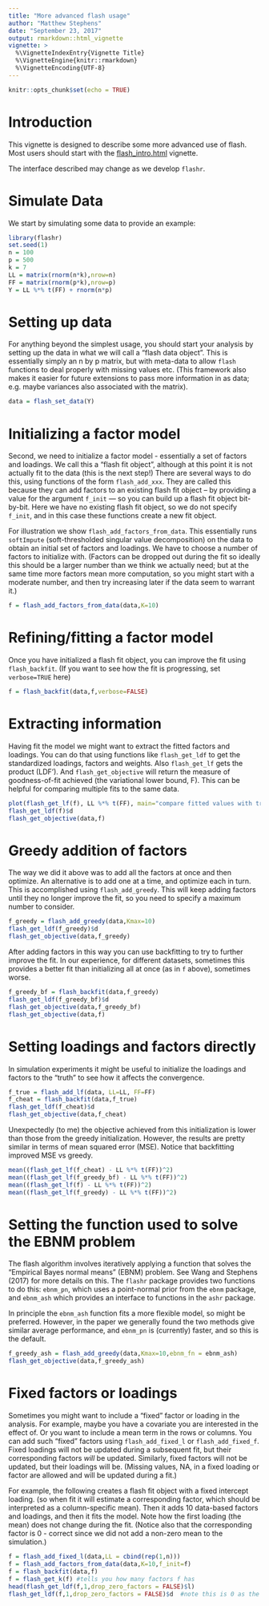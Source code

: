 ```yaml
---
title: "More advanced flash usage"
author: "Matthew Stephens"
date: "September 23, 2017"
output: rmarkdown::html_vignette
vignette: >
  %\VignetteIndexEntry{Vignette Title}
  %\VignetteEngine{knitr::rmarkdown}
  %\VignetteEncoding{UTF-8}
---
```



```r
knitr::opts_chunk$set(echo = TRUE)
```

# Introduction

This vignette is designed to describe some more advanced use of flash.
Most users should start with the [flash_intro.html](flash_intro.html) vignette.

The interface described may change as we develop `flashr`.

# Simulate Data

We start by simulating some data to provide an example:
```r
library(flashr)
set.seed(1)
n = 100
p = 500
k = 7
LL = matrix(rnorm(n*k),nrow=n)
FF = matrix(rnorm(p*k),nrow=p)
Y = LL %*% t(FF) + rnorm(n*p)
```

# Setting up data

For anything beyond the simplest usage, you should start
your analysis by setting 
up the data in what we will call a "flash data object".
This is essentially simply an n by p matrix, but with meta-data
to allow `flash` functions to deal properly with missing values etc. (This framework also makes it easier for future extensions to pass more information in as data; e.g. maybe variances also associated with the matrix).
```r
data = flash_set_data(Y)
```

# Initializing a factor model

Second, we need to initialize a factor model - essentially a set of factors
and loadings. We call this a "flash fit object", although at this point it is not 
actually fit to the data (this is the next step!) There are several ways to do this,
using functions of the form `flash_add_xxx`. They are called this because they
can add factors to an existing flash fit object -- by providing a value
for the argument `f_init` --- so you can build up a flash fit
object bit-by-bit. Here we have no existing flash fit object, so we do not
specify `f_init`, and in this case these functions create a new fit object.

For illustration we show `flash_add_factors_from_data`. This essentially runs `softImpute` (soft-thresholded singular value decomposition) on the data to 
obtain an initial set of factors and loadings. We have to choose a number of factors
to initialize with. (Factors can be dropped out during the fit so ideally this
should be a larger number than we think we actually need; but at the same time
more factors mean more computation, so you might start with a moderate number, and then try increasing later if the data seem to warrant it.)
```r
f = flash_add_factors_from_data(data,K=10)
```


# Refining/fitting a factor model

Once you have initialized a flash fit object,
you can improve the fit using `flash_backfit`. (If you want to see how the fit is progressing, set `verbose=TRUE` here)
```r
f = flash_backfit(data,f,verbose=FALSE)
```

# Extracting information

Having fit the model we might want to extract the fitted factors and loadings.
You can do that using functions like `flash_get_ldf` to get the standardized loadings, factors and weights. Also `flash_get_lf` gets the product (LDF').
And `flash_get_objective` will return 
the measure of goodness-of-fit achieved (the variational lower bound, F). This can
be helpful for comparing multiple fits to the same data.
```r
plot(flash_get_lf(f), LL %*% t(FF), main="compare fitted values with true LF'")
flash_get_ldf(f)$d
flash_get_objective(data,f)
```

# Greedy addition of factors

The way we did it above was to add all the factors at once and then optimize.
An alternative is to add one at a time, and optimize each in turn. This is accomplished
using `flash_add_greedy`. This will keep adding factors until they no longer improve
the fit, so you need to specify a maximum number to consider.
```r
f_greedy = flash_add_greedy(data,Kmax=10)
flash_get_ldf(f_greedy)$d
flash_get_objective(data,f_greedy)
```

After adding factors in this way you can use backfitting to try
to further improve the fit. In our experience, for different datasets, sometimes this provides a better fit than initializing all at once (as in `f` above), sometimes worse.
```r
f_greedy_bf = flash_backfit(data,f_greedy)
flash_get_ldf(f_greedy_bf)$d
flash_get_objective(data,f_greedy_bf)
flash_get_objective(data,f)
```

# Setting loadings and factors directly

In simulation experiments it might be useful to initialize
the loadings and factors to the "truth" to see how it affects the convergence.
```r
f_true = flash_add_lf(data, LL=LL, FF=FF)
f_cheat = flash_backfit(data,f_true)
flash_get_ldf(f_cheat)$d
flash_get_objective(data,f_cheat)
```

Unexpectedly (to me) the objective achieved from this initialization
is lower than those from the greedy initialization. However, the
results are pretty similar in terms of mean squared error (MSE). Notice that backfitting improved MSE vs greedy.
```r
mean((flash_get_lf(f_cheat) - LL %*% t(FF))^2)
mean((flash_get_lf(f_greedy_bf) - LL %*% t(FF))^2)
mean((flash_get_lf(f) - LL %*% t(FF))^2)
mean((flash_get_lf(f_greedy) - LL %*% t(FF))^2)
```


# Setting the function used to solve the EBNM problem

The flash algorithm involves iteratively applying a function
that solves the "Empirical Bayes normal means" (EBNM) problem. See Wang and Stephens (2017) for more details on this.  The `flashr` package provides two functions to do this:
`ebnm_pn`, which uses a point-normal prior from the `ebnm` package, 
and `ebnm_ash` which
provides an interface to functions in the `ashr` package.

In principle the `ebnm_ash` function fits a more flexible model,
so might be preferred. However, in the paper we generally found
the two methods give similar average performance, and `ebnm_pn` is (currently) faster, and so this is the default.
```r
f_greedy_ash = flash_add_greedy(data,Kmax=10,ebnm_fn = ebnm_ash)
flash_get_objective(data,f_greedy_ash)
```


# Fixed factors or loadings

Sometimes you might want to include a "fixed" factor or loading in the analysis.
For example, maybe you have a covariate you are interested in the effect of.
Or you want to include a mean term in the rows or columns. You can
add such "fixed" factors using `flash_add_fixed_l` or `flash_add_fixed_f`.
Fixed loadings will not be updated during a subsequent fit, but their corresponding
factors *will* be updated. Similarly, fixed factors will not be updated, but
their loadings will be. (Missing values, NA, in a fixed loading or factor are allowed
and will be updated during a fit.)

For example, the following creates a flash fit object with a fixed intercept loading.
(so when fit it will estimate a corresponding factor, which should be interpreted as a column-specific mean). Then it adds 10 data-based factors and loadings, and then it fits the model. Note how the first loading (the mean) does not change during the fit.
(Notice also that the corresponding factor is 0 - correct since we did not add a non-zero mean to the simulation.) 
```r
f = flash_add_fixed_l(data,LL = cbind(rep(1,n)))
f = flash_add_factors_from_data(data,K=10,f_init=f)
f = flash_backfit(data,f)
f = flash_get_k(f) #tells you how many factors f has
head(flash_get_ldf(f,1,drop_zero_factors = FALSE)$l) 
flash_get_ldf(f,1,drop_zero_factors = FALSE)$d  #note this is 0 as the factor has no weight
```


